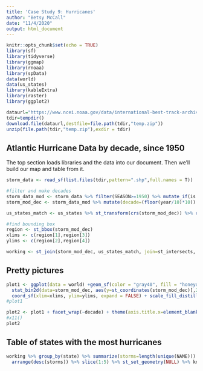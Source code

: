 ```yaml
---
title: 'Case Study 9: Hurricanes'
author: "Betsy McCall"
date: "11/4/2020"
output: html_document
---
```


```r
knitr::opts_chunk$set(echo = TRUE)
library(sf)
library(tidyverse)
library(ggmap)
library(rnoaa)
library(spData)
data(world)
data(us_states)
library(kableExtra)
library(raster)
library(ggplot2)

dataurl="https://www.ncei.noaa.gov/data/international-best-track-archive-for-climate-stewardship-ibtracs/v04r00/access/shapefile/IBTrACS.NA.list.v04r00.points.zip"
tdir=tempdir()
download.file(dataurl,destfile=file.path(tdir,"temp.zip"))
unzip(file.path(tdir,"temp.zip"),exdir = tdir)
```

## Atlantic Hurricane Data by decade, since 1950

The top section loads libraries and the data into our document.  Then we'll build our map and table from it.



```r
storm_data <- read_sf(list.files(tdir,pattern=".shp",full.names = T))

#filter and make decades
storm_data_mod <- storm_data %>% filter(SEASON>=1950) %>% mutate_if(is.numeric, function(x) ifelse(x==-999.0,NA,x))
storm_mod_dec <- storm_data_mod %>% mutate(decade=(floor(year/10)*10))

us_states_match <- us_states %>% st_transform(crs(storm_mod_dec)) %>% rename(state=NAME)

#find bounding box
region <- st_bbox(storm_mod_dec)
xlims <- c(region[1],region[3])
ylims <- c(region[2],region[4])

working <- st_join(storm_mod_dec, us_states_match, join=st_intersects, left=FALSE)

```

## Pretty pictures

```r
plot1 <- ggplot(data = world) +geom_sf(color = "gray40", fill = "honeydew2") +
  stat_bin2d(data=storm_mod_dec, aes(y=st_coordinates(storm_mod_dec)[,2],x=st_coordinates(storm_mod_dec)[,1]),bins=100) + 
  coord_sf(xlim=xlims, ylim=ylims, expand = FALSE) + scale_fill_distiller(palette="YlOrRd",trans="log",direction=-1, breaks=c(1,10,100,1000))
#plot1

plot2 <- plot1 + facet_wrap(~decade) + theme(axis.title.x=element_blank(),axis.title.y=element_blank())
#x11()
plot2
```

## Table of states with the most hurricanes


```r
working %>% group_by(state) %>% summarize(storms=length(unique(NAME))) %>% 
  arrange(desc(storms)) %>% slice(1:5) %>% st_set_geometry(NULL) %>% knitr::kable(format="simple")

```

